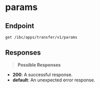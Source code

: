# params

## Endpoint
```http
get /ibc/apps/transfer/v1/params
```

## Responses
> **Possible Responses**

- **200**: A successful response.
- **default**: An unexpected error response.

